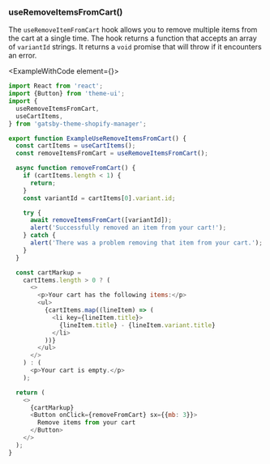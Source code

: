 
### useRemoveItemsFromCart()

The `useRemoveItemFromCart` hook allows you to remove multiple items from the cart at a single time. The hook returns a function that accepts an array of `variantId` strings. It returns a `void` promise that will throw if it encounters an error.

<ExampleWithCode element={<ExampleUseRemoveItemsFromCart />}>

```javascript
import React from 'react';
import {Button} from 'theme-ui';
import {
  useRemoveItemsFromCart,
  useCartItems,
} from 'gatsby-theme-shopify-manager';

export function ExampleUseRemoveItemsFromCart() {
  const cartItems = useCartItems();
  const removeItemsFromCart = useRemoveItemsFromCart();

  async function removeFromCart() {
    if (cartItems.length < 1) {
      return;
    }
    const variantId = cartItems[0].variant.id;

    try {
      await removeItemsFromCart([variantId]);
      alert('Successfully removed an item from your cart!');
    } catch {
      alert('There was a problem removing that item from your cart.');
    }
  }

  const cartMarkup =
    cartItems.length > 0 ? (
      <>
        <p>Your cart has the following items:</p>
        <ul>
          {cartItems.map((lineItem) => (
            <li key={lineItem.title}>
              {lineItem.title} - {lineItem.variant.title}
            </li>
          ))}
        </ul>
      </>
    ) : (
      <p>Your cart is empty.</p>
    );

  return (
    <>
      {cartMarkup}
      <Button onClick={removeFromCart} sx={{mb: 3}}>
        Remove items from your cart
      </Button>
    </>
  );
}
```
</ExampleWithCode>

